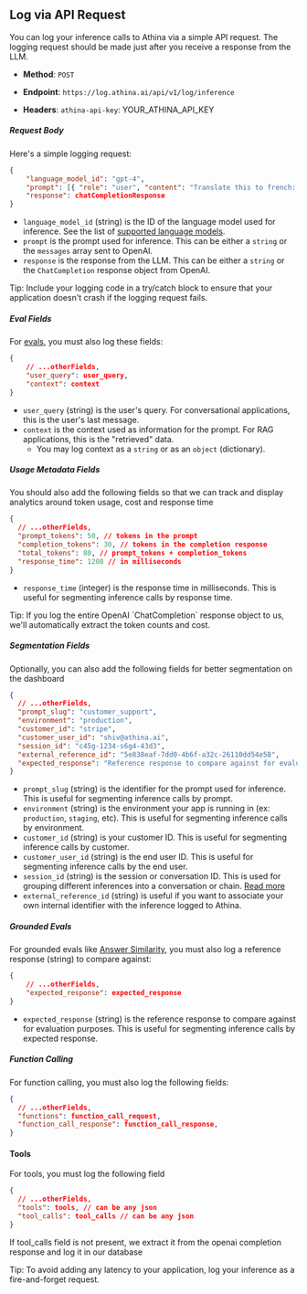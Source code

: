 
## Log via API Request

You can log your inference calls to Athina via a simple API request. The logging request should be made just after you receive a response from the LLM.

- **Method**: `POST`

- **Endpoint**: `https://log.athina.ai/api/v1/log/inference`

- **Headers**: `athina-api-key`: YOUR_ATHINA_API_KEY

##### Request Body

Here's a simple logging request:

```json
{
    "language_model_id": "gpt-4",
    "prompt": [{ "role": "user", "content": "Translate this to french: hello, world" }],
    "response": chatCompletionResponse
}
```

- `language_model_id` (string) is the ID of the language model used for inference. See the list of [supported language models](/logging/supported_models).
- `prompt` is the prompt used for inference. This can be either a `string` or the `messages` array sent to OpenAI.
- `response` is the response from the LLM. This can be either a `string` or the `ChatCompletion` response object from OpenAI.

<Callout>
  Tip: Include your logging code in a try/catch block to ensure that your
  application doesn't crash if the logging request fails.
</Callout>

##### Eval Fields

For [evals](/evals/preset_evals/rag_evals), you must also log these fields:

```json
{
    // ...otherFields,
    "user_query": user_query,
    "context": context
}
```

- `user_query` (string) is the user's query. For conversational applications, this is the user's last message.
- `context` is the context used as information for the prompt. For RAG applications, this is the "retrieved" data.
  - You may log context as a `string` or as an `object` (dictionary).

##### Usage Metadata Fields

You should also add the following fields so that we can track and display analytics around token usage, cost and response time

```json
{
  // ...otherFields,
  "prompt_tokens": 50, // tokens in the prompt
  "completion_tokens": 30, // tokens in the completion response
  "total_tokens": 80, // prompt_tokens + completion_tokens
  "response_time": 1208 // in milliseconds
}
```

- `response_time` (integer) is the response time in milliseconds. This is useful for segmenting inference calls by response time.

<Callout>
  Tip: If you log the entire OpenAI `ChatCompletion` response object to us,
  we'll automatically extract the token counts and cost.
</Callout>

##### Segmentation Fields

Optionally, you can also add the following fields for better segmentation on the dashboard

```json
{
  // ...otherFields,
  "prompt_slug": "customer_support",
  "environment": "production",
  "customer_id": "stripe",
  "customer_user_id": "shiv@athina.ai",
  "session_id": "c45g-1234-s6g4-43d3",
  "external_reference_id": "5e838eaf-7dd0-4b6f-a32c-26110dd54e58",
  "expected_response": "Reference response to compare against for evaluation purposes"
}
```

- `prompt_slug` (string) is the identifier for the prompt used for inference. This is useful for segmenting inference calls by prompt.
- `environment` (string) is the environment your app is running in (ex: `production`, `staging`, etc). This is useful for segmenting inference calls by environment.
- `customer_id` (string) is your customer ID. This is useful for segmenting inference calls by customer.
- `customer_user_id` (string) is the end user ID. This is useful for segmenting inference calls by the end user.
- `session_id` (string) is the session or conversation ID. This is used for grouping different inferences into a conversation or chain. [Read more](/logging/grouping_inferences)
- `external_reference_id` (string) is useful if you want to associate your own internal identifier with the inference logged to Athina.

##### Grounded Evals

For grounded evals like [Answer Similarity](/evals/preset_evals/answer_similarity), you must also log a reference response (string) to compare against:

```json
{
    // ...otherFields,
    "expected_response": expected_response
}
```

- `expected_response` (string) is the reference response to compare against for evaluation purposes. This is useful for segmenting inference calls by expected response.

##### Function Calling

For function calling, you must also log the following fields:

```json
{
  // ...otherFields,
  "functions": function_call_request,
  "function_call_response": function_call_response,
}
```

#### Tools

For tools, you must log the following field

```json
{
  // ...otherFields,
  "tools": tools, // can be any json
  "tool_calls": tool_calls // can be any json
}
```

If tool_calls field is not present, we extract it from the openai completion response and log it in our database

<Callout>
  Tip: To avoid adding any latency to your application, log your inference as a
  fire-and-forget request.
</Callout>

